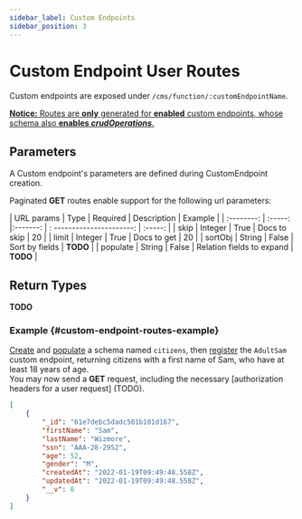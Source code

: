 ```yaml
---
sidebar_label: Custom Endpoints
sidebar_position: 3
---
```


# Custom Endpoint User Routes

Custom endpoints are exposed under `/cms/function/:customEndpointName`.

<ins><strong>Notice:</strong> Routes are <strong>only</strong> generated for <strong>enabled</strong> custom endpoints, whose schema also <strong>enables <em>crudOperations</em></strong>.</ins>

## Parameters

A Custom endpoint's parameters are defined during CustomEndpoint creation.

Paginated **GET** routes enable support for the following url parameters:

| URL params |  Type   | Required |  Description              | Example |
| :--------: | :-----: |:-------: | : ----------------------: | :-----: |
| skip       | Integer | True     | Docs to skip              | 20      |
| limit      | Integer | True     | Docs to get               | 20      |
| sortObj    | String  | False    | Sort by fields            |   **TODO**      |
| populate   | String  | False    | Relation fields to expand |   **TODO**      |

## Return Types

**TODO**

### Example {#custom-endpoint-routes-example}

[Create](../../1_get-started.mdx/#schemas-example) and 
[populate](../../1_get-started.mdx/#documents-example) a schema named `citizens`, 
then [register](../../1_get-started.mdx/#custom-endpoints-example) the `AdultSam` 
custom endpoint, returning citizens with a first name of Sam, who have at least 18 years of age.<br />
You may now send a **GET** request, including the necessary [authorization headers for a user request] (TODO).

```json title="GET on /admin/cms/functions/AdultSam"
[
    {
        "_id": "61e7debc5dadc501b101d167",
        "firstName": "Sam",
        "lastName": "Wizmore",
        "ssn": "AAA-28-2952",
        "age": 52,
        "gender": "M",
        "createdAt": "2022-01-19T09:49:48.558Z",
        "updatedAt": "2022-01-19T09:49:48.558Z",
        "__v": 0
    }
]
```
